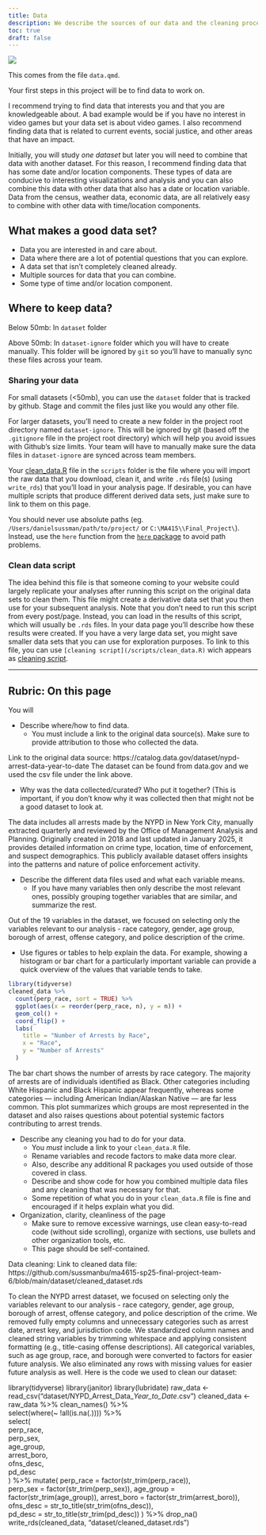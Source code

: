 ```yaml
---
title: Data
description: We describe the sources of our data and the cleaning process.
toc: true
draft: false
---
```


![](images/data-import-cheatsheet-thumbs.png)


This comes from the file `data.qmd`.

Your first steps in this project will be to find data to work on.

I recommend trying to find data that interests you and that you are knowledgeable about. A bad example would be if you have no interest in video games but your data set is about video games. I also recommend finding data that is related to current events, social justice, and other areas that have an impact.


Initially, you will study _one dataset_ but later you will need to combine that data with another dataset. For this reason, I recommend finding data that has some date and/or location components. These types of data are conducive to interesting visualizations and analysis and you can also combine this data with other data that also has a date or location variable.
Data from the census, weather data, economic data, are all relatively easy to combine with other data with time/location components.


## What makes a good data set?

* Data you are interested in and care about.
* Data where there are a lot of potential questions that you can explore.
* A data set that isn't completely cleaned already.
* Multiple sources for data that you can combine.
* Some type of time and/or location component.


## Where to keep data?


Below 50mb: In `dataset` folder

Above 50mb: In `dataset-ignore` folder which you will have to create manually. This folder will be ignored by `git` so you'll have to manually sync these files across your team.

### Sharing your data


For small datasets (<50mb), you can use the `dataset` folder that is tracked by github. Stage and commit the files just like you would any other file.

For larger datasets, you'll need to create a new folder in the project root directory named `dataset-ignore`. This will be ignored by git (based off the `.gitignore` file in the project root directory) which will help you avoid issues with Github's size limits. Your team will have to manually make sure the data files in `dataset-ignore` are synced across team members.

Your [clean_data.R](/scripts/clean_data.R) file in the `scripts` folder is the file where you will import the raw data that you download, clean it, and write `.rds` file(s) (using `write_rds`) that you'll load in your analysis page. If desirable, you can have multiple scripts that produce different derived data sets, just make sure to link to them on this page.

You should never use absolute paths (eg. `/Users/danielsussman/path/to/project/` or `C:\MA415\\Final_Project\`).
Instead, use the `here` function from the [`here` package](https://here.r-lib.org/articles/here.html) to avoid path problems.

### Clean data script

The idea behind this file is that someone coming to your website could largely replicate your analyses after running this script on the original data sets to clean them.
This file might create a derivative data set that you then use for your subsequent analysis.
Note that you don't need to run this script from every post/page.
Instead, you can load in the results of this script, which will usually be `.rds` files. In your data page you'll describe how these results were created. If you have a very large data set, you might save smaller data sets that you can use for exploration purposes.
To link to this file, you can use `[cleaning script](/scripts/clean_data.R)` wich appears as [cleaning script](/scripts/clean_data.R). 

----

## Rubric: On this page

You will

* Describe where/how to find data.
  * You must include a link to the original data source(s). Make sure to provide attribution to those who collected the data.

Link to the original data source: https://catalog.data.gov/dataset/nypd-arrest-data-year-to-date
The dataset can be found from data.gov and we used the csv file under the link above. 

  * Why was the data collected/curated? Who put it together? (This is important, if you don't know why it was collected then that might not be a good dataset to look at.
  
The data includes all arrests made by the NYPD in New York City, manually extracted quarterly and reviewed by the Office of Management Analysis and Planning. Originally created in 2018 and last updated in January 2025, it provides detailed information on crime type, location, time of enforcement, and suspect demographics. This publicly available dataset offers insights into the patterns and nature of police enforcement activity. 

* Describe the different data files used and what each variable means. 
  * If you have many variables then only describe the most relevant ones, possibly grouping together variables that are similar, and summarize the rest.
  
Out of the 19 variables in the dataset, we focused on selecting only the variables relevant to our analysis - race category, gender, age group, borough of arrest, offense category, and police description of the crime.

  * Use figures or tables to help explain the data. For example, showing a histogram or bar chart for a particularly important variable can provide a quick overview of the values that variable tends to take.
  
```r
library(tidyverse)
cleaned_data %>%
  count(perp_race, sort = TRUE) %>%
  ggplot(aes(x = reorder(perp_race, n), y = n)) +
  geom_col() +
  coord_flip() +
  labs(
    title = "Number of Arrests by Race",
    x = "Race",
    y = "Number of Arrests"
  )
```
The bar chart shows the number of arrests by race category. The majority of arrests are of individuals identified as Black. Other categories including White Hispanic and Black Hispanic appear frequently, whereas some categories — including American Indian/Alaskan Native — are far less common. This plot summarizes which groups are most represented in the dataset and also raises questions about potential systemic factors contributing to arrest trends.

* Describe any cleaning you had to do for your data.
  * You *must* include a link to your `clean_data.R` file.
  * Rename variables and recode factors to make data more clear.
  * Also, describe any additional R packages you used outside of those covered in class.
  * Describe and show code for how you combined multiple data files and any cleaning that was necessary for that.
  * Some repetition of what you do in your `clean_data.R` file is fine and encouraged if it helps explain what you did.
* Organization, clarity, cleanliness of the page
  * Make sure to remove excessive warnings, use clean easy-to-read code (without side scrolling), organize with sections, use bullets and other organization tools, etc.
  * This page should be self-contained.
  
Data cleaning:
Link to cleaned data file: https://github.com/sussmanbu/ma4615-sp25-final-project-team-6/blob/main/dataset/cleaned_dataset.rds

To clean the NYPD arrest dataset, we focused on selecting only the variables relevant to our analysis - race category, gender, age group, borough of arrest, offense category, and police description of the crime. We removed fully empty columns and unnecessary categories such as arrest date, arrest key, and jurisdiction code. We standardized column names and cleaned string variables by trimming whitespace and applying consistent formatting (e.g., title-casing offense descriptions). All categorical variables, such as age group, race, and borough were converted to factors for easier future analysis. We also eliminated any rows with missing values for easier future analysis as well. Here is the code we used to clean our dataset:

library(tidyverse)
library(janitor)
library(lubridate)
raw_data <- read_csv("dataset/NYPD_Arrest_Data__Year_to_Date_.csv")
cleaned_data <- raw_data %>%
  clean_names() %>%                                         
  select(where(~ !all(is.na(.)))) %>%                      
  select(                                                   
    perp_race,           
    perp_sex,            
    age_group,           
    arrest_boro,         
    ofns_desc,           
    pd_desc              
  ) %>%
  mutate(
    perp_race = factor(str_trim(perp_race)),                
    perp_sex = factor(str_trim(perp_sex)),
    age_group = factor(str_trim(age_group)),
    arrest_boro = factor(str_trim(arrest_boro)),
    ofns_desc = str_to_title(str_trim(ofns_desc)),          
    pd_desc = str_to_title(str_trim(pd_desc))
  ) %>%
  drop_na()                                                 
write_rds(cleaned_data, "dataset/cleaned_dataset.rds")
